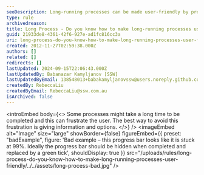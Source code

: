 ```yaml
---
seoDescription: Long-running processes can be made user-friendly by providing informative feedback and options to manage their execution.
type: rule
archivedreason:
title: Long Process - Do you know how to make long-running processes user-friendly?
guid: 21933de8-4361-42f6-927e-ad1fc816cc3a
uri: long-process-do-you-know-how-to-make-long-running-processes-user-friendly
created: 2012-11-27T02:59:38.000Z
authors: []
related: []
redirects: []
lastUpdated: 2024-09-15T22:06:43.000Z
lastUpdatedBy: Babanazar Kamyljanov [SSW]
lastUpdatedByEmail: 138548013+babakamyljanovssw@users.noreply.github.com
createdBy: RebeccaLiu
createdByEmail: RebeccaLiu@ssw.com.au
isArchived: false
---
```


<introEmbed
  body={<>
Some processes might take a long time to be completed and this can frustrate the user. The best way to avoid this frustration is giving information and options.
  </>}
/>
<imageEmbed
  alt="Image"
  size="large"
  showBorder={false}
  figureEmbed={{
    preset: "badExample",
    figure: 'Bad example – this progress bar looks like it is stuck at 99%. Ideally the progress bar should be hidden when completed and replaced by a green tick',
    shouldDisplay: true
  }}
  src="/uploads/rules/long-process-do-you-know-how-to-make-long-running-processes-user-friendly/../../assets/long-process-bad.jpg"
/>
